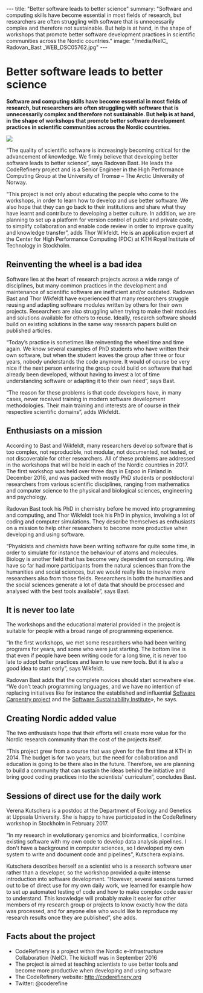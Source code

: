 ---
title: "Better software leads to better science"
summary: "Software and computing skills have become essential in most fields of research, but researchers are often struggling with software that is unnecessarily complex and therefore not sustainable. But help is at hand, in the shape of workshops that promote better software development practices in scientific communities across the Nordic countries."
image: "/media/NeIC_ Radovan_Bast _WEB_DSC05762.jpg"
---

= Better software leads to better science =

'''Software and computing skills have become essential in most fields of research, but researchers are often struggling with software that is unnecessarily complex and therefore not sustainable. But help is at hand, in the shape of workshops that promote better software development practices in scientific communities across the Nordic countries.'''

<a href="/media/NeIC_ Radovan_Bast _WEB_DSC05762.jpg">
<img class="smallpic" src="/media/NeIC_ Radovan_Bast _small for web.jpg">
</a>

“The quality of scientific software is increasingly becoming critical for the advancement of knowledge. We firmly believe that developing better software leads to better science”, says Radovan Bast. He leads the CodeRefinery project and is a Senior Engineer in the High Performance Computing Group at the University of Tromsø – The Arctic University of Norway. 

“This project is not only about educating the people who come to the workshops, in order to learn how to develop and use better software. We also hope that they can go back to their institutions and share what they have learnt and contribute to developing a better culture. In addition, we are planning to set up a platform for version control of public and private code, to simplify collaboration and enable code review in order to improve quality and knowledge transfer”, adds Thor Wikfeldt. He is an application expert at the Center for High Performance Computing (PDC) at KTH Royal Institute of Technology in Stockholm.

==Reinventing the wheel is a bad idea==

Software lies at the heart of research projects across a wide range of disciplines, but many common practices in the development and maintenance of scientific software are inefficient and/or outdated. Radovan Bast and Thor Wikfeldt have experienced that many researchers struggle reusing and adapting software modules written by others for their own projects. Researchers are also struggling when trying to make their modules and solutions available for others to reuse. Ideally, research software should build on existing solutions in the same way research papers build on published articles.

“Today’s practice is sometimes like reinventing the wheel time and time again. We know several examples of PhD students who have written their own software, but when the student leaves the group after three or four years, nobody understands the code anymore. It would of course be very nice if the next person entering the group could build on software that had already been developed, without having to invest a lot of time understanding software or adapting it to their own need”, says Bast. 

“The reason for these problems is that code developers have, in many cases, never received training in modern software development methodologies. Their main training and interests are of course in their respective scientific domains”, adds Wikfeldt.

==Enthusiasts on a mission==

According to Bast and Wikfeldt, many researchers develop software that is too complex, not reproducible, not modular, not documented, not tested, or not discoverable for other researchers. All of these problems are addressed in the workshops that will be held in each of the Nordic countries in 2017. The first workshop was held over three days in Espoo in Finland in December 2016, and was packed with mostly PhD students or postdoctoral researchers from various scientific disciplines, ranging from mathematics and computer science to the physical and biological sciences, engineering and psychology.

Radovan Bast took his PhD in chemistry before he moved into programming and computing, and Thor Wikfeldt took his PhD in physics, involving a lot of coding and computer simulations. They describe themselves as enthusiasts on a mission to help other researchers to become more productive when developing and using software. 

“Physicists and chemists have been writing software for quite some time, in order to simulate for instance the behaviour of atoms and molecules. Biology is another field that has become very dependent on computing. We have so far had more participants from the natural sciences than from the humanities and social sciences, but we would really like to involve more researchers also from those fields. Researchers in both the humanities and the social sciences generate a lot of data that should be processed and analysed with the best tools available”, says Bast.

==It is never too late==

The workshops and the educational material provided in the project is suitable for people with a broad range of programming experience.

“In the first workshops, we met some researchers who had been writing programs for years, and some who were just starting. The bottom line is that even if people have been writing code for a long time, it is never too late to adopt better practices and learn to use new tools. But it is also a good idea to start early”, says Wikfeldt.

Radovan Bast adds that the complete novices should start somewhere else. “We don’t teach programming languages, and we have no intention of replacing initiatives like for instance the established and influential [https://software-carpentry.org/ Software Carpentry project] and the [https://www.software.ac.uk/ Software Sustainability Institute]», he says.

==Creating Nordic added value==

The two enthusiasts hope that their efforts will create more value for the Nordic research community than the cost of the projects itself. 

“This project grew from a course that was given for the first time at KTH in 2014. The budget is for two years, but the need for collaboration and education is going to be there also in the future. Therefore, we are planning to build a community that can sustain the ideas behind the initiative and bring good coding practices into the scientists’ curriculum”, concludes Bast.

==Sessions of direct use for the daily work==

Verena Kutschera is a postdoc at the Department of Ecology and Genetics at Uppsala University. She is happy to have participated in the CodeRefinery workshop in Stockholm in February 2017.

“In my research in evolutionary genomics and bioinformatics, I combine existing software with my own code to develop data analysis pipelines. I don't have a background in computer sciences, so I developed my own system to write and document code and pipelines”, Kutschera explains. 

Kutschera describes herself as a scientist who is a research software user rather than a developer, so the workshop provided a quite intense introduction into software development.
“However, several sessions turned out to be of direct use for my own daily work, we learned for example how to set up automated testing of code and how to make complex code easier to understand. This knowledge will probably make it easier for other members of my research group or projects to know exactly how the data was processed, and for anyone else who would like to reproduce my research results once they are published”, she adds.

==Facts about the project==

*	CodeRefinery is a project within the Nordic e-Infrastructure Collaboration (NeIC). The kickoff was in September 2016
*	The project is aimed at teaching scientists to use better tools and become more productive when developing and using software
*	The CodeRefinery website: http://coderefinery.org
*	Twitter: @coderefine
